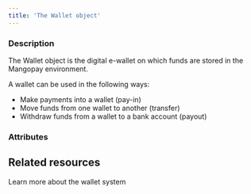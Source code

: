 ```yaml
---
title: 'The Wallet object'
---
```


  
### Description
The Wallet object is the digital e-wallet on which funds are stored in the Mangopay environment.  

A wallet can be used in the following ways:  
- Make payments into a wallet (pay-in)  
- Move funds from one wallet to another (transfer)  
- Withdraw funds from a wallet to a bank account (payout)  

### Attributes  

<Description1 />  

<Owners />  

<Balance />  

<Currency20 />  

<FundsType />  

<Id />  

<Tag7 />  

<CreationDate />

## Related resources

<CardGroup cols={2}>
    <Card
        title="Guide"
        href="/guides/e-wallet-system"
    >
        Learn more about the wallet system
    </Card>
</CardGroup>